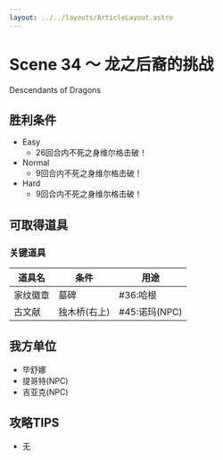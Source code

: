 ```yaml
---
layout: ../../layouts/ArticleLayout.astro
---
```

# Scene 34 ～ 龙之后裔的挑战  

Descendants of Dragons

## 胜利条件 

- Easy
  - 26回合内不死之身维尔格击破！
- Normal
  - 9回合内不死之身维尔格击破！
- Hard
  - 9回合内不死之身维尔格击破！

## 可取得道具 

### 关键道具

|道具名|条件|用途|
|---|---|---|
|家纹徽章|墓碑|#36:哈根|
|古文献|独木桥(右上)|#45:诺玛(NPC)|

## 我方单位 

- 毕舒娜
- 提哥特(NPC)
- 吉亚克(NPC)

## 攻略TIPS 

- 无